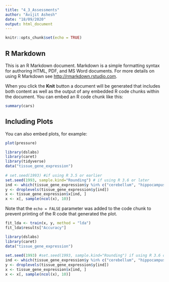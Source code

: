 ```yaml
---
title: "4_3_Assessments"
author: "Avijit Ashesh"
date: "18/09/2020"
output: html_document
---
```


```r
knitr::opts_chunk$set(echo = TRUE)
```

## R Markdown

This is an R Markdown document. Markdown is a simple formatting syntax for authoring HTML, PDF, and MS Word documents. For more details on using R Markdown see <http://rmarkdown.rstudio.com>.

When you click the **Knit** button a document will be generated that includes both content as well as the output of any embedded R code chunks within the document. You can embed an R code chunk like this:

```r
summary(cars)
```

## Including Plots

You can also embed plots, for example:

```r
plot(pressure)
```

```r
library(dslabs)
library(caret)
library(tidyverse)
data("tissue_gene_expression")
      
# set.seed(1993) #if using R 3.5 or earlier
set.seed(1993, sample.kind="Rounding") # if using R 3.6 or later
ind <- which(tissue_gene_expression$y %in% c("cerebellum", "hippocampus"))
y <- droplevels(tissue_gene_expression$y[ind])
x <- tissue_gene_expression$x[ind, ]
x <- x[, sample(ncol(x), 10)]

```

Note that the `echo = FALSE` parameter was added to the code chunk to prevent printing of the R code that generated the plot.

```r
fit_lda <- train(x, y, method = "lda")
fit_lda$results["Accuracy"]
```

```r
library(dslabs)      
library(caret)
data("tissue_gene_expression")
      
set.seed(1993) #set.seed(1993, sample.kind="Rounding") if using R 3.6 or later
ind <- which(tissue_gene_expression$y %in% c("cerebellum", "hippocampus"))
y <- droplevels(tissue_gene_expression$y[ind])
x <- tissue_gene_expression$x[ind, ]
x <- x[, sample(ncol(x), 10)]
```

